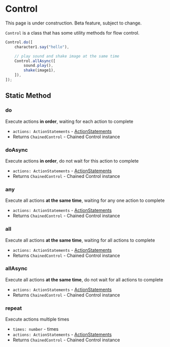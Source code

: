
# Control

<Callout type="warning" emoji="⚠️">
    This page is under construction.
</Callout>

<Callout type="warning" emoji="⚠️">
    Beta feature, subject to change.
</Callout>

`Control` is a class that has some utility methods for flow control.

```typescript
Control.do([
    character1.say("hello"),

    // play sound and shake image at the same time
    Control.allAsync([
        sound.play(),
        shake(image1),
    ]),
]);
```

## Static Method

### do

<Steps>

Execute actions **in order**, waiting for each action to complete

- `actions: ActionStatements` - [ActionStatements](../types/ActionStatements)
- Returns `ChainedControl` - Chained Control instance

</Steps>

### doAsync

<Steps>

Execute actions **in order**, do not wait for this action to complete

- `actions: ActionStatements` - [ActionStatements](../types/ActionStatements)
- Returns `ChainedControl` - Chained Control instance

</Steps>

### any

<Steps>

Execute all actions **at the same time**, waiting for any one action to complete

- `actions: ActionStatements` - [ActionStatements](../types/ActionStatements)
- Returns `ChainedControl` - Chained Control instance

</Steps>

### all

<Steps>

Execute all actions **at the same time**, waiting for all actions to complete

- `actions: ActionStatements` - [ActionStatements](../types/ActionStatements)
- Returns `ChainedControl` - Chained Control instance

</Steps>

### allAsync

<Steps>

Execute all actions **at the same time**, do not wait for all actions to complete

- `actions: ActionStatements` - [ActionStatements](../types/ActionStatements)
- Returns `ChainedControl` - Chained Control instance

</Steps>

### repeat

<Steps>

Execute actions multiple times

- `times: number` - times
- `actions: ActionStatements` - [ActionStatements](../types/ActionStatements)
- Returns `ChainedControl` - Chained Control instance

</Steps>
